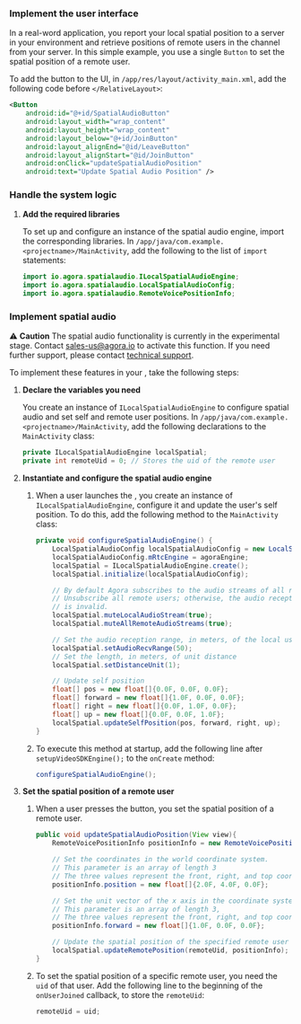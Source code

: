 <PlatformWrapper platform="android">


### Implement the user interface

In a real-word application, you report your local spatial position to a server in your environment and retrieve positions of remote users in the channel from your server. In this simple example, you use a single `Button` to set the spatial position of a remote user. 

To add the button to the UI, in `/app/res/layout/activity_main.xml`, add the following code before `</RelativeLayout>`:

```xml
<Button
    android:id="@+id/SpatialAudioButton"
    android:layout_width="wrap_content"
    android:layout_height="wrap_content"
    android:layout_below="@+id/JoinButton"
    android:layout_alignEnd="@id/LeaveButton"
    android:layout_alignStart="@id/JoinButton"
    android:onClick="updateSpatialAudioPosition"
    android:text="Update Spatial Audio Position" />
```

### Handle the system logic

1. **Add the required libraries**

    To set up and configure an instance of the spatial audio engine, import the corresponding <Vg k="COMPANY" /> libraries. In `/app/java/com.example.<projectname>/MainActivity`, add the following to the list of `import` statements:

    ```java
    import io.agora.spatialaudio.ILocalSpatialAudioEngine;
    import io.agora.spatialaudio.LocalSpatialAudioConfig;
    import io.agora.spatialaudio.RemoteVoicePositionInfo;
    ```

### Implement spatial audio

:warning: **Caution** The spatial audio functionality is currently in the experimental stage. Contact sales-us@agora.io to activate this function. If you need further support, please contact [<Vg k="COMPANY" /> technical support](mailto:support@agora.io).

To implement these features in your <Vpl k="CLIENT" />, take the following steps:

1. **Declare the variables you need**

    You create an instance of `ILocalSpatialAudioEngine` to configure spatial audio and set self and remote user positions. In `/app/java/com.example.<projectname>/MainActivity`, add the following declarations to the `MainActivity` class:

    ```java
    private ILocalSpatialAudioEngine localSpatial;
    private int remoteUid = 0; // Stores the uid of the remote user
    ```

1. **Instantiate and configure the spatial audio engine**

    1. When a user launches the <Vpl k="CLIENT" />, you create an instance of `ILocalSpatialAudioEngine`, configure it and update the user's self position. To do this, add the following method to the `MainActivity` class:

        ```java
        private void configureSpatialAudioEngine() {
            LocalSpatialAudioConfig localSpatialAudioConfig = new LocalSpatialAudioConfig();
            localSpatialAudioConfig.mRtcEngine = agoraEngine;
            localSpatial = ILocalSpatialAudioEngine.create();
            localSpatial.initialize(localSpatialAudioConfig);

            // By default Agora subscribes to the audio streams of all remote users.
            // Unsubscribe all remote users; otherwise, the audio reception range you set
            // is invalid.
            localSpatial.muteLocalAudioStream(true);
            localSpatial.muteAllRemoteAudioStreams(true);

            // Set the audio reception range, in meters, of the local user
            localSpatial.setAudioRecvRange(50);
            // Set the length, in meters, of unit distance
            localSpatial.setDistanceUnit(1);

            // Update self position
            float[] pos = new float[]{0.0F, 0.0F, 0.0F};
            float[] forward = new float[]{1.0F, 0.0F, 0.0F};
            float[] right = new float[]{0.0F, 1.0F, 0.0F};
            float[] up = new float[]{0.0F, 0.0F, 1.0F};
            localSpatial.updateSelfPosition(pos, forward, right, up);
        }    
        ```

    1. To execute this method at startup, add the following line after `setupVideoSDKEngine();` to the `onCreate` method:

        ```java
        configureSpatialAudioEngine();
        ```

1. **Set the spatial position of a remote user**

    1. When a user presses the button, you set the spatial position of a remote user. 

        ```java
        public void updateSpatialAudioPosition(View view){
            RemoteVoicePositionInfo positionInfo = new RemoteVoicePositionInfo();

            // Set the coordinates in the world coordinate system.
            // This parameter is an array of length 3
            // The three values represent the front, right, and top coordinates
            positionInfo.position = new float[]{2.0F, 4.0F, 0.0F};

            // Set the unit vector of the x axis in the coordinate system.
            // This parameter is an array of length 3,
            // The three values represent the front, right, and top coordinates
            positionInfo.forward = new float[]{1.0F, 0.0F, 0.0F};

            // Update the spatial position of the specified remote user
            localSpatial.updateRemotePosition(remoteUid, positionInfo);
        }
        ```

    2. To set the spatial position of a specific remote user, you need the `uid` of that user. Add the following line to the beginning of the `onUserJoined` callback, to store the `remoteUid`: 

        ```java
        remoteUid = uid;
        ```

</PlatformWrapper>
